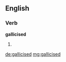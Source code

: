 ==English==

===Verb===
'''gallicised'''

# {{past of|gallicise}}

[[de:gallicised]]
[[mg:gallicised]]